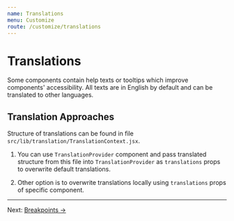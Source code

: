 ```yaml
---
name: Translations
menu: Customize
route: /customize/translations
---
```


# Translations

Some components contain help texts or tooltips which improve components'
accessibility. All texts are in English by default and can be translated to
other languages.

## Translation Approaches

Structure of translations can be found in file
`src/lib/translation/TranslationContext.jsx`.

1. You can use `TranslationProvider` component and pass translated structure
   from this file into `TranslationProvider` as `translations` props to
   overwrite default translations.

2. Other option is to overwrite translations locally using `translations` props
   of specific component.

---

Next: [Breakpoints →](/foundation/breakpoints)
